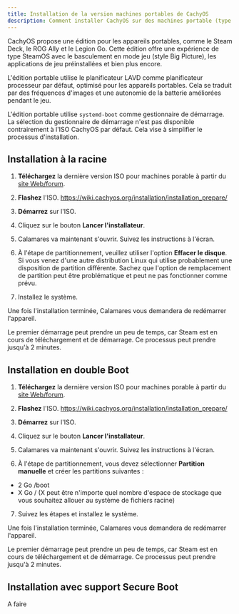 ```yaml
---
title: Installation de la version machines portables de CachyOS
description: Comment installer CachyOS sur des machines portable (type SteamDeck)?
---
```



CachyOS propose une édition pour les appareils portables, comme le Steam Deck, le ROG Ally et le Legion Go. Cette édition offre une expérience de type SteamOS avec le basculement en mode jeu (style Big Picture), les applications de jeu préinstallées et bien plus encore.

L'édition portable utilise le planificateur LAVD comme planificateur processeur par défaut, optimisé pour les appareils portables. Cela se traduit par des fréquences d'images et une autonomie de la batterie améliorées pendant le jeu.

L'édition portable utilise `systemd-boot` comme gestionnaire de démarrage. La sélection du gestionnaire de démarrage n'est pas disponible contrairement à l'ISO CachyOS par défaut. Cela vise à simplifier le processus d'installation.

## Installation à la racine

<Steps>

1. **Téléchargez** la dernière version ISO pour machines porable à partir du [site Web/forum](https://cachyos.org/download).

2. **Flashez** l'ISO. https://wiki.cachyos.org/installation/installation_prepare/

3. **Démarrez** sur l'ISO.

4. Cliquez sur le bouton **Lancer l'installateur**.

5. Calamares va maintenant s'ouvrir. Suivez les instructions à l'écran.

6. À l'étape de partitionnement, veuillez utiliser l'option **Effacer le disque**. Si vous venez d'une autre distribution Linux qui utilise probablement une disposition de partition différente. Sachez que l'option de remplacement de partition peut être problématique et peut ne pas fonctionner comme prévu.

7. Installez le système.

</Steps>

Une fois l'installation terminée, Calamares vous demandera de redémarrer l'appareil.

Le premier démarrage peut prendre un peu de temps, car Steam est en cours de téléchargement et de démarrage.
Ce processus peut prendre jusqu'à 2 minutes.

## Installation en double Boot

<Steps>

1. **Téléchargez** la dernière version ISO pour machines porable à partir du [site Web/forum](https://cachyos.org/download).

2. **Flashez** l'ISO. https://wiki.cachyos.org/installation/installation_prepare/

3. **Démarrez** sur l'ISO.

4. Cliquez sur le bouton **Lancer l'installateur**.

5. Calamares va maintenant s'ouvrir. Suivez les instructions à l'écran.

6. À l'étape de partitionnement, vous devez sélectionner **Partition manuelle** et créer les partitions suivantes :

- 2 Go /boot
- X Go / (X peut être n'importe quel nombre d'espace de stockage que vous souhaitez allouer au système de fichiers racine)

7. Suivez les étapes et installez le système.

</Steps>

Une fois l'installation terminée, Calamares vous demandera de redémarrer l'appareil.

Le premier démarrage peut prendre un peu de temps, car Steam est en cours de téléchargement et de démarrage.
Ce processus peut prendre jusqu'à 2 minutes.


## Installation avec support Secure Boot

A faire
